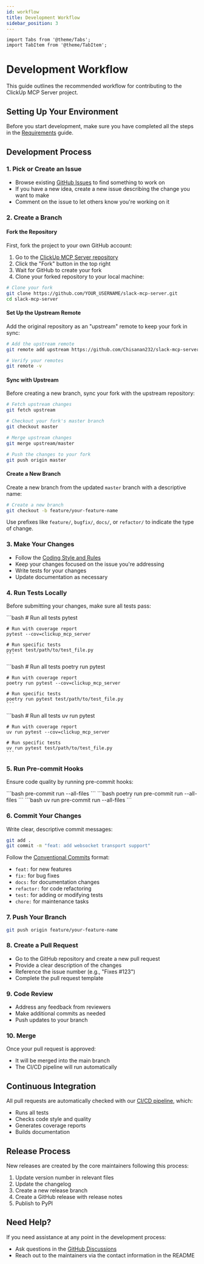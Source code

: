 ```yaml
---
id: workflow
title: Development Workflow
sidebar_position: 3
---
```


```mdx-code-block
import Tabs from '@theme/Tabs';
import TabItem from '@theme/TabItem';
```

# Development Workflow

This guide outlines the recommended workflow for contributing to the ClickUp MCP Server project.

## Setting Up Your Environment

Before you start development, make sure you have completed all the steps in the [Requirements](./requirements.mdx) guide.

## Development Process

### 1. Pick or Create an Issue

- Browse existing [GitHub Issues](https://github.com/Chisanan232/slack-mcp-server/issues) to find something to work on
- If you have a new idea, create a new issue describing the change you want to make
- Comment on the issue to let others know you're working on it

### 2. Create a Branch

#### Fork the Repository

First, fork the project to your own GitHub account:

1. Go to the [ClickUp MCP Server repository](https://github.com/Chisanan232/slack-mcp-server)
2. Click the "Fork" button in the top right
3. Wait for GitHub to create your fork
4. Clone your forked repository to your local machine:

```bash
# Clone your fork
git clone https://github.com/YOUR_USERNAME/slack-mcp-server.git
cd slack-mcp-server
```

#### Set Up the Upstream Remote

Add the original repository as an "upstream" remote to keep your fork in sync:

```bash
# Add the upstream remote
git remote add upstream https://github.com/Chisanan232/slack-mcp-server.git

# Verify your remotes
git remote -v
```

#### Sync with Upstream

Before creating a new branch, sync your fork with the upstream repository:

```bash
# Fetch upstream changes
git fetch upstream

# Checkout your fork's master branch
git checkout master

# Merge upstream changes
git merge upstream/master

# Push the changes to your fork
git push origin master
```

#### Create a New Branch

Create a new branch from the updated `master` branch with a descriptive name:

```bash
# Create a new branch
git checkout -b feature/your-feature-name
```

Use prefixes like `feature/`, `bugfix/`, `docs/`, or `refactor/` to indicate the type of change.

### 3. Make Your Changes

- Follow the [Coding Style and Rules](./coding-style.mdx)
- Keep your changes focused on the issue you're addressing
- Write tests for your changes
- Update documentation as necessary

### 4. Run Tests Locally

Before submitting your changes, make sure all tests pass:
   
<Tabs>
  <TabItem value="pip" label="pip" default>
    ```bash
    # Run all tests
    pytest
    
    # Run with coverage report
    pytest --cov=clickup_mcp_server
    
    # Run specific tests
    pytest test/path/to/test_file.py
    ```

  </TabItem>
  <TabItem value="poetry" label="poetry">
    ```bash
    # Run all tests
    poetry run pytest
    
    # Run with coverage report
    poetry run pytest --cov=clickup_mcp_server
    
    # Run specific tests
    poetry run pytest test/path/to/test_file.py
    ```

  </TabItem>
  <TabItem value="uv" label="uv">
    ```bash
    # Run all tests
    uv run pytest
    
    # Run with coverage report
    uv run pytest --cov=clickup_mcp_server
    
    # Run specific tests
    uv run pytest test/path/to/test_file.py
    ```

  </TabItem>
</Tabs>

### 5. Run Pre-commit Hooks

Ensure code quality by running pre-commit hooks:
   
<Tabs>
  <TabItem value="pip" label="pip" default>
    ```bash
    pre-commit run --all-files
    ```

  </TabItem>
  <TabItem value="poetry" label="poetry">
    ```bash
    poetry run pre-commit run --all-files
    ```

  </TabItem>
  <TabItem value="uv" label="uv">
    ```bash
    uv run pre-commit run --all-files
    ```

  </TabItem>
</Tabs>

### 6. Commit Your Changes

Write clear, descriptive commit messages:

```bash
git add .
git commit -m "feat: add websocket transport support"
```

Follow the [Conventional Commits](https://www.conventionalcommits.org/) format:
- `feat:` for new features
- `fix:` for bug fixes
- `docs:` for documentation changes
- `refactor:` for code refactoring
- `test:` for adding or modifying tests
- `chore:` for maintenance tasks

### 7. Push Your Branch

```bash
git push origin feature/your-feature-name
```

### 8. Create a Pull Request

- Go to the GitHub repository and create a new pull request
- Provide a clear description of the changes
- Reference the issue number (e.g., "Fixes #123")
- Complete the pull request template

### 9. Code Review

- Address any feedback from reviewers
- Make additional commits as needed
- Push updates to your branch

### 10. Merge

Once your pull request is approved:
- It will be merged into the main branch
- The CI/CD pipeline will run automatically

## Continuous Integration

All pull requests are automatically checked with our [CI/CD pipeline](./ci-cd/index.mdx), which:
- Runs all tests
- Checks code style and quality
- Generates coverage reports
- Builds documentation

## Release Process

New releases are created by the core maintainers following this process:

1. Update version number in relevant files
2. Update the changelog
3. Create a new release branch
4. Create a GitHub release with release notes
5. Publish to PyPI

## Need Help?

If you need assistance at any point in the development process:
- Ask questions in the [GitHub Discussions](https://github.com/Chisanan232/slack-mcp-server/discussions)
- Reach out to the maintainers via the contact information in the README

